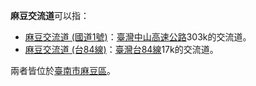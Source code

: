 '''麻豆交流道'''可以指：
*[[麻豆交流道_(國道1號)|麻豆交流道 (國道1號)]]：[[臺灣|臺灣]][[中山高速公路|中山高速公路]]303k的交流道。
*[[麻豆交流道_(台84線)|麻豆交流道 (台84線)]]：[[臺灣|臺灣]][[台84線|台84線]]17k的交流道。
兩者皆位於[[臺南市|臺南市]][[麻豆區|麻豆區]]。

{{Disambiguation|Cat=五字交流道消歧义}}